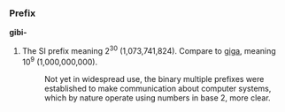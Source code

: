 ===Prefix===
'''gibi-'''

#The SI prefix meaning 2<sup>30</sup> (1,073,741,824). Compare to [[giga]], meaning 10<sup>9</sup> (1,000,000,000).
#:Not yet in widespread use, the binary multiple prefixes were established to make communication about computer systems, which by nature operate using numbers in base 2, more clear.